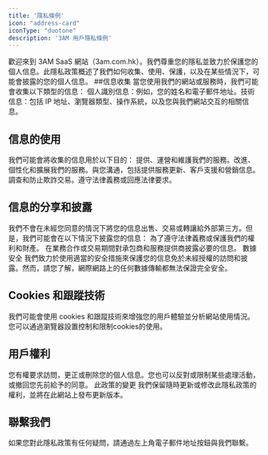 ```yaml
---
title: '隱私條例'
icon: "address-card"
iconType: "duotone"
description: '3AM 用戶隱私條例'
---
```

歡迎來到 3AM SaaS 網站（3am.com.hk）。我們尊重您的隱私並致力於保護您的個人信息。此隱私政策概述了我們如何收集、使用、保護，以及在某些情況下，可能會披露的您的個人信息。
##信息收集 
當您使用我們的網站或服務時，我們可能會收集以下類型的信息： 個人識別信息：例如，您的姓名和電子郵件地址。技術信息：包括 IP 地址、瀏覽器類型、操作系統，以及您與我們網站交互的相關信息。
## 信息的使用 
我們可能會將收集的信息用於以下目的： 提供、運營和維護我們的服務。改進、個性化和擴展我們的服務。與您溝通，包括提供服務更新、客戶支援和營銷信息。調查和防止欺詐交易。遵守法律義務或回應法律要求。
## 信息的分享和披露
我們不會在未經您同意的情況下將您的信息出售、交易或轉讓給外部第三方。但是，我們可能會在以下情況下披露您的信息： 為了遵守法律義務或保護我們的權利和財產。 在業務合作或交易期間對承包商和服務提供商披露必要的信息。
數據安全 
我們致力於使用適當的安全措施來保護您的信息免於未經授權的訪問和披露。然而，請您了解，網際網路上的任何數據傳輸都無法保證完全安全。
## Cookies 和跟蹤技術 
我們可能會使用 cookies 和跟蹤技術來增強您的用戶體驗並分析網站使用情況。您可以通過瀏覽器設置控制和限制cookies的使用。
## 用戶權利 
您有權要求訪問，更正或刪除您的個人信息。您也可以反對或限制某些處理活動，或撤回您先前給予的同意。
此政策的變更 我們保留隨時更新或修改此隱私政策的權利，並將在此網站上發布更新版本。
## 聯繫我們 
如果您對此隱私政策有任何疑問，請通過左上角電子郵件地址按鈕與我們聯繫。